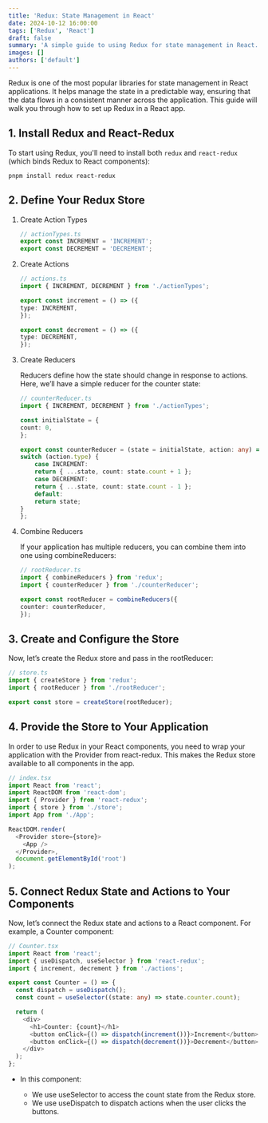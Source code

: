 ```yaml
---
title: 'Redux: State Management in React'
date: 2024-10-12 16:00:00
tags: ['Redux', 'React']
draft: false
summary: 'A simple guide to using Redux for state management in React.'
images: []
authors: ['default']
---
```


Redux is one of the most popular libraries for state management in React applications. It helps manage the state in a predictable way, ensuring that the data flows in a consistent manner across the application. This guide will walk you through how to set up Redux in a React app.

## 1. Install Redux and React-Redux

To start using Redux, you'll need to install both `redux` and `react-redux` (which binds Redux to React components):

```shell
pnpm install redux react-redux
```

## 2. Define Your Redux Store

1. Create Action Types

    ```ts
    // actionTypes.ts
    export const INCREMENT = 'INCREMENT';
    export const DECREMENT = 'DECREMENT';
    ```

2. Create Actions

    ```ts
    // actions.ts
    import { INCREMENT, DECREMENT } from './actionTypes';

    export const increment = () => ({
    type: INCREMENT,
    });

    export const decrement = () => ({
    type: DECREMENT,
    });
    ```

3. Create Reducers

    Reducers define how the state should change in response to actions. Here, we’ll have a simple reducer for the counter state:

    ```ts
    // counterReducer.ts
    import { INCREMENT, DECREMENT } from './actionTypes';

    const initialState = {
    count: 0,
    };

    export const counterReducer = (state = initialState, action: any) => {
    switch (action.type) {
        case INCREMENT:
        return { ...state, count: state.count + 1 };
        case DECREMENT:
        return { ...state, count: state.count - 1 };
        default:
        return state;
    }
    };
    ```

4. Combine Reducers

    If your application has multiple reducers, you can combine them into one using combineReducers:

    ```ts
    // rootReducer.ts
    import { combineReducers } from 'redux';
    import { counterReducer } from './counterReducer';

    export const rootReducer = combineReducers({
    counter: counterReducer,
    });
    ```

## 3. Create and Configure the Store

Now, let’s create the Redux store and pass in the rootReducer:

```ts
// store.ts
import { createStore } from 'redux';
import { rootReducer } from './rootReducer';

export const store = createStore(rootReducer);
```

## 4. Provide the Store to Your Application

In order to use Redux in your React components, you need to wrap your application with the Provider from react-redux. This makes the Redux store available to all components in the app.

```ts
// index.tsx
import React from 'react';
import ReactDOM from 'react-dom';
import { Provider } from 'react-redux';
import { store } from './store';
import App from './App';

ReactDOM.render(
  <Provider store={store}>
    <App />
  </Provider>,
  document.getElementById('root')
);
```

## 5. Connect Redux State and Actions to Your Components

Now, let’s connect the Redux state and actions to a React component. For example, a Counter component:

```ts
// Counter.tsx
import React from 'react';
import { useDispatch, useSelector } from 'react-redux';
import { increment, decrement } from './actions';

export const Counter = () => {
  const dispatch = useDispatch();
  const count = useSelector((state: any) => state.counter.count);

  return (
    <div>
      <h1>Counter: {count}</h1>
      <button onClick={() => dispatch(increment())}>Increment</button>
      <button onClick={() => dispatch(decrement())}>Decrement</button>
    </div>
  );
};
```

- In this component:

  - We use useSelector to access the count state from the Redux store.
  - We use useDispatch to dispatch actions when the user clicks the buttons.
